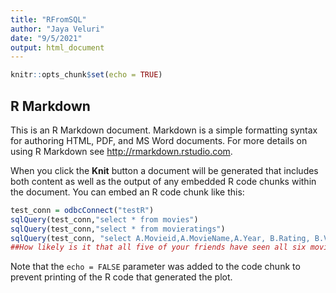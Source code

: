 ---
title: "RFromSQL"
author: "Jaya Veluri"
date: "9/5/2021"
output: html_document
---

```{r setup, include=FALSE}
knitr::opts_chunk$set(echo = TRUE)
```

## R Markdown

This is an R Markdown document. Markdown is a simple formatting syntax for authoring HTML, PDF, and MS Word documents. For more details on using R Markdown see <http://rmarkdown.rstudio.com>.

When you click the **Knit** button a document will be generated that includes both content as well as the output of any embedded R code chunks within the document. You can embed an R code chunk like this:

```{r movies}

test_conn = odbcConnect("testR")
sqlQuery(test_conn,"select * from movies")
sqlQuery(test_conn,"select * from movieratings")
sqlQuery(test_conn, "select A.Movieid,A.MovieName,A.Year, B.Rating, B.ViewerName,B.ViewerDescription from Movies AS A INNER Join MovieRatings AS B on A.MovieId = B.MovieId order by B.Rating desc")
##How likely is it that all five of your friends have seen all six movies?: the probability is 30.
```



Note that the `echo = FALSE` parameter was added to the code chunk to prevent printing of the R code that generated the plot.
